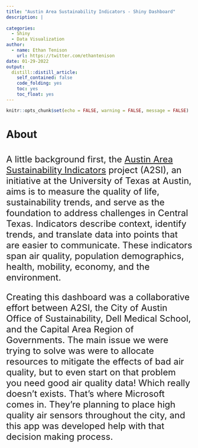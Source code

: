 ```yaml
---
title: "Austin Area Sustainability Indicators - Shiny Dashboard"
description: |
  
categories:
  - Shiny
  - Data Visualization 
author:
  - name: Ethan Tenison
    url: https://twitter.com/ethantenison
date: 01-29-2022
output:
  distill::distill_article:
    self_contained: false
    code_folding: yes
    toc: yes
    toc_float: yes
---
```



```r
knitr::opts_chunk$set(echo = FALSE, warning = FALSE, message = FALSE)
```

# About 

<br>
<font size="5">
A little background first, the [Austin Area Sustainability Indicators]("http://www.austinindicators.org/") project (A2SI), an initiative at the University of Texas at Austin, aims is to measure the quality of life, sustainability trends, and serve as the foundation to address challenges in Central Texas. Indicators describe context, identify trends, and translate data into points that are easier to communicate. These indicators span air quality, population demographics, health, mobility, economy, and the environment.

Creating this dashboard was a collaborative effort between A2SI, the City of Austin Office of Sustainability, Dell Medical School, and the Capital Area Region of Governments. The main issue we were trying to solve was were to allocate resources to mitigate the effects of bad air quality, but to even start on that problem you need good air quality data! Which really doesn't exists. That's where Microsoft comes in. They're planning to place high quality air sensors throughout the city, and this app was developed help with that decision making process. 





